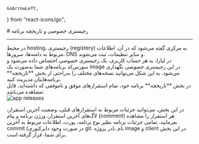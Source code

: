     GoArrowLeft,
} from "react-icons/go";

<Layout>
# رجیستری خصوصی و تاریخچه برنامه

<hr className="mb-2" />
در محیط hosting، رجیستری (registery) به مرکزی گفته می‌شود که در آن، اطلاعات مربوط به دامنه‌ها، سرورها، DNS و سایر تنظیمات، ثبت می‌شوند.


<Section id="liara-private-registery" title="رجیستری خصوصی لیارا" />
در لیارا، به هر حساب کاربری، یک رجیستری خصوصی اختصاص داده می‌شود و سورس‌کد برنامه‌های شما به‌صورت یک image در این رجیستری خصوصی نگهداری می‌شود. به این شکل می‌توانید نسخه‌های مختلف را به‌راحتی از بخش **تاریخچه** برنامه‌هایتان مدیریت کنید.

<Section id="app-history" title="تاریخچه برنامه" />
در بخش **تاریخچه** برنامه خود، تمام استقرارهای موفق و ناموفقی که داشته‌اید، قابل مشاهده می‌باشد:
<div className="h-4" />
<img src="https://files.liara.ir/liara/docs/releases.png" alt="app releases"/>
<div className="h-4" />

در این بخش، می‌توانید جزئیات مربوط به استقرارهای قبلی، وضعیت آخرین استقرار، لاگ‌های آخرین استقرار، ورژن برنامه و پیام (comment) هر استقرار را مشاهده بفرمایید. 
تمامی جزئیات برنامه نظیر نوع برنامه، پورت، اطلاعات مربوط به آخرین commit (در صورت وجود دایرکتوری git. در پروژه)، نام image و client در این بخش برای شما، قرار گرفته است. 

</Layout>